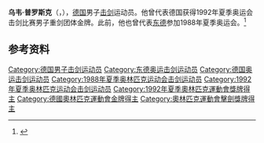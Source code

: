 {{NoteTA|G1=Sports}}
'''乌韦·普罗斯克'''（{{lang-de|Uwe Proske}}，{{bd|1961年|10月10日|}}），[[德国|德国]]男子[[击剑|击剑]]运动员。他曾代表德国获得1992年夏季奥运会击剑比赛男子重剑团体金牌。此前，他也曾代表[[东德|东德]]参加1988年夏季奥运会。<ref>{{Cite web|title=Uwe PROSKE|url=https://www.olympic.org/uwe-proske|accessdate=2021-03-13|date=2021-03-13|work=International Olympic Committee|language=en|archive-date=2020-11-12|archive-url=https://web.archive.org/web/20201112215023/https://www.olympic.org/uwe-proske|dead-url=no}}</ref>

== 参考资料 ==
{{reflist}}

{{奥林匹克运动会击剑比赛男子重剑团体冠军}}

{{Authority control}}
{{DEFAULTSORT:Proske, Uwe}}
[[Category:德国男子击剑运动员|Category:德国男子击剑运动员]]
[[Category:东德奥运击剑运动员|Category:东德奥运击剑运动员]]
[[Category:德国奥运击剑运动员|Category:德国奥运击剑运动员]]
[[Category:1988年夏季奥林匹克运动会击剑运动员|Category:1988年夏季奥林匹克运动会击剑运动员]]
[[Category:1992年夏季奥林匹克运动会击剑运动员|Category:1992年夏季奥林匹克运动会击剑运动员]]
[[Category:1992年夏季奧林匹克運動會獎牌得主|Category:1992年夏季奧林匹克運動會獎牌得主]]
[[Category:德國奧林匹克運動會金牌得主|Category:德國奧林匹克運動會金牌得主]]
[[Category:奧林匹克運動會擊劍獎牌得主|Category:奧林匹克運動會擊劍獎牌得主]]